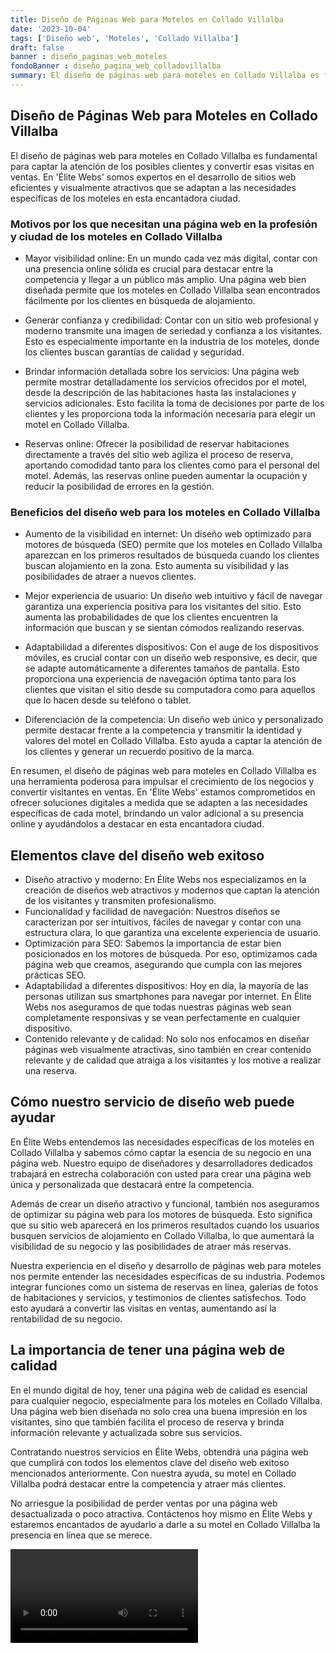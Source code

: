 ```yaml
---
title: Diseño de Páginas Web para Moteles en Collado Villalba
date: '2023-10-04'
tags: ['Diseño web', 'Moteles', 'Collado Villalba']
draft: false
banner : diseño_paginas_web_moteles
fondoBanner : diseño_pagina_web_colladovillalba
summary: El diseño de páginas web para moteles en Collado Villalba es fundamental para captar la atención de los posibles clientes y convertir esas visitas en ventas. En 'Élite Webs' somos expertos en el desarrollo de sitios web eficientes y visualmente atractivos que se adaptan a las necesidades específicas de los moteles en esta encantadora ciudad.
---
```


## Diseño de Páginas Web para Moteles en Collado Villalba

El diseño de páginas web para moteles en Collado Villalba es fundamental para captar la atención de los posibles clientes y convertir esas visitas en ventas. En 'Élite Webs' somos expertos en el desarrollo de sitios web eficientes y visualmente atractivos que se adaptan a las necesidades específicas de los moteles en esta encantadora ciudad.

### Motivos por los que necesitan una página web en la profesión y ciudad de los moteles en Collado Villalba

- Mayor visibilidad online: En un mundo cada vez más digital, contar con una presencia online sólida es crucial para destacar entre la competencia y llegar a un público más amplio. Una página web bien diseñada permite que los moteles en Collado Villalba sean encontrados fácilmente por los clientes en búsqueda de alojamiento.

- Generar confianza y credibilidad: Contar con un sitio web profesional y moderno transmite una imagen de seriedad y confianza a los visitantes. Esto es especialmente importante en la industria de los moteles, donde los clientes buscan garantías de calidad y seguridad.

- Brindar información detallada sobre los servicios: Una página web permite mostrar detalladamente los servicios ofrecidos por el motel, desde la descripción de las habitaciones hasta las instalaciones y servicios adicionales. Esto facilita la toma de decisiones por parte de los clientes y les proporciona toda la información necesaria para elegir un motel en Collado Villalba.

- Reservas online: Ofrecer la posibilidad de reservar habitaciones directamente a través del sitio web agiliza el proceso de reserva, aportando comodidad tanto para los clientes como para el personal del motel. Además, las reservas online pueden aumentar la ocupación y reducir la posibilidad de errores en la gestión.

### Beneficios del diseño web para los moteles en Collado Villalba

- Aumento de la visibilidad en internet: Un diseño web optimizado para motores de búsqueda (SEO) permite que los moteles en Collado Villalba aparezcan en los primeros resultados de búsqueda cuando los clientes buscan alojamiento en la zona. Esto aumenta su visibilidad y las posibilidades de atraer a nuevos clientes.

- Mejor experiencia de usuario: Un diseño web intuitivo y fácil de navegar garantiza una experiencia positiva para los visitantes del sitio. Esto aumenta las probabilidades de que los clientes encuentren la información que buscan y se sientan cómodos realizando reservas.

- Adaptabilidad a diferentes dispositivos: Con el auge de los dispositivos móviles, es crucial contar con un diseño web responsive, es decir, que se adapte automáticamente a diferentes tamaños de pantalla. Esto proporciona una experiencia de navegación óptima tanto para los clientes que visitan el sitio desde su computadora como para aquellos que lo hacen desde su teléfono o tablet.

- Diferenciación de la competencia: Un diseño web único y personalizado permite destacar frente a la competencia y transmitir la identidad y valores del motel en Collado Villalba. Esto ayuda a captar la atención de los clientes y generar un recuerdo positivo de la marca.

En resumen, el diseño de páginas web para moteles en Collado Villalba es una herramienta poderosa para impulsar el crecimiento de los negocios y convertir visitantes en ventas. En 'Élite Webs' estamos comprometidos en ofrecer soluciones digitales a medida que se adapten a las necesidades específicas de cada motel, brindando un valor adicional a su presencia online y ayudándolos a destacar en esta encantadora ciudad.

<GifSeo />

<Cta />

## Elementos clave del diseño web exitoso

- Diseño atractivo y moderno: En Élite Webs nos especializamos en la creación de diseños web atractivos y modernos que captan la atención de los visitantes y transmiten profesionalismo.
- Funcionalidad y facilidad de navegación: Nuestros diseños se caracterizan por ser intuitivos, fáciles de navegar y contar con una estructura clara, lo que garantiza una excelente experiencia de usuario.
- Optimización para SEO: Sabemos la importancia de estar bien posicionados en los motores de búsqueda. Por eso, optimizamos cada página web que creamos, asegurando que cumpla con las mejores prácticas SEO.
- Adaptabilidad a diferentes dispositivos: Hoy en día, la mayoría de las personas utilizan sus smartphones para navegar por internet. En Élite Webs nos aseguramos de que todas nuestras páginas web sean completamente responsivas y se vean perfectamente en cualquier dispositivo.
- Contenido relevante y de calidad: No solo nos enfocamos en diseñar páginas web visualmente atractivas, sino también en crear contenido relevante y de calidad que atraiga a los visitantes y los motive a realizar una reserva.

## Cómo nuestro servicio de diseño web puede ayudar

En Élite Webs entendemos las necesidades específicas de los moteles en Collado Villalba y sabemos cómo captar la esencia de su negocio en una página web. Nuestro equipo de diseñadores y desarrolladores dedicados trabajará en estrecha colaboración con usted para crear una página web única y personalizada que destacará entre la competencia.

Además de crear un diseño atractivo y funcional, también nos aseguramos de optimizar su página web para los motores de búsqueda. Esto significa que su sitio web aparecerá en los primeros resultados cuando los usuarios busquen servicios de alojamiento en Collado Villalba, lo que aumentará la visibilidad de su negocio y las posibilidades de atraer más reservas.

Nuestra experiencia en el diseño y desarrollo de páginas web para moteles nos permite entender las necesidades específicas de su industria. Podemos integrar funciones como un sistema de reservas en línea, galerías de fotos de habitaciones y servicios, y testimonios de clientes satisfechos. Todo esto ayudará a convertir las visitas en ventas, aumentando así la rentabilidad de su negocio.

## La importancia de tener una página web de calidad

En el mundo digital de hoy, tener una página web de calidad es esencial para cualquier negocio, especialmente para los moteles en Collado Villalba. Una página web bien diseñada no solo crea una buena impresión en los visitantes, sino que también facilita el proceso de reserva y brinda información relevante y actualizada sobre sus servicios.

Contratando nuestros servicios en Élite Webs, obtendrá una página web que cumplirá con todos los elementos clave del diseño web exitoso mencionados anteriormente. Con nuestra ayuda, su motel en Collado Villalba podrá destacar entre la competencia y atraer más clientes.

No arriesgue la posibilidad de perder ventas por una página web desactualizada o poco atractiva. Contáctenos hoy mismo en Élite Webs y estaremos encantados de ayudarlo a darle a su motel en Collado Villalba la presencia en línea que se merece.

<Video />

<CtaBot job='Moteles' city='Collado Villalba'/>

<Gmaps query='Collado Villalba+españa+maps' />